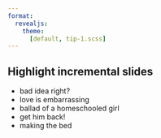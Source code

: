 ```yaml
---
format:
  revealjs:
    theme:
      [default, tip-1.scss]
---
```


## Highlight incremental slides

::: {.incremental .highlight-last}
- bad idea right?
- love is embarrassing
- ballad of a homeschooled girl
- get him back!
- making the bed
:::

